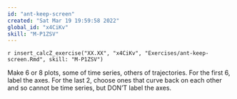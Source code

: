 ```yaml
---
id: "ant-keep-screen"
created: "Sat Mar 19 19:59:58 2022"
global_id: "x4CiKv"
skill: "M-P1ZSV"
---
```


`r insert_calcZ_exercise("XX.XX", "x4CiKv", "Exercises/ant-keep-screen.Rmd", skill: "M-P1ZSV")`

Make 6 or 8 plots, some of time series, others of trajectories. For the first 6, label the axes. For the last 2, choose ones that curve back on each other and so cannot be time series, but DON'T label the axes.
